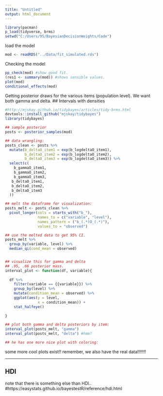 ```yaml
---
title: "Untitled"
output: html_document
---
```


```r
library(pacman)
p_load(tidyverse, brms)
setwd("C:/Users/95/BayesianDecisionWeights/Code")
```

load the model

```r

mod <- readRDS("../Data/fit_simulated.rds")
```

Checking the model

```r

pp_check(mod) #show good fit. 
(res1 <- summary(mod)) #shows sensible values. 
plot(mod)
conditional_effects(mod)

```

Getting posterior draws for the 
various items (population level).
We want both gamma and delta. 
## Intervals with densities

```r

#http://mjskay.github.io/tidybayes/articles/tidy-brms.html
devtools::install_github("mjskay/tidybayes")
library(tidybayes)

## sample posterior 
posts <- posterior_samples(mod)

## data wrangling: 
posts_clean <- posts %>%
  mutate(b_deltaO_item1 = exp(b_logdeltaO_item1),
         b_deltaO_item2 = exp(b_logdeltaO_item2),
         b_deltaO_item3 = exp(b_logdeltaO_item3)) %>%
  select(c(
    b_gammaO_item1,
    b_gammaO_item2,
    b_gammaO_item3,
   b_deltaO_item1,
   b_deltaO_item2,
   b_deltaO_item3
  ))

## melt the dataframe for visualization: 
posts_melt <- posts_clean %>%
  pivot_longer(cols = starts_with("b_"),
               names_to = c("variable", "level"),
               names_pattern = ("b_(.*)O_(.*)"),
               values_to = "observed")

## use the melted data to get 95% CI. 
posts_melt %>%
  group_by(variable, level) %>%
  median_qi(cond_mean = observed)


## visualize this for gamma and delta
## .95, .66 posterior mass. 
interval_plot <- function(df, variable){
  
  df %>%
    filter(variable == {{variable}}) %>%
    group_by(level) %>%
    mutate(condition_mean = observed) %>%
    ggplot(aes(y = level, 
               x = condition_mean)) +
    stat_halfeye()
  
}

## plot both gamma and delta posteriors by item:
interval_plot(posts_melt, "gamma")
interval_plot(posts_melt, "delta") #hmm?

## he has one more nice plot with coloring:

```

some more cool plots exist!! 
remember, we also have the real data!!!!!!!

-------------------

## HDI 
note that there is something else than HDI..
#https://easystats.github.io/bayestestR/reference/hdi.html

